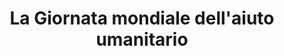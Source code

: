 ---
description: "La Giornata mondiale dell'aiuto umanitario, celebrata il 19 agosto, onora gli operatori umanitari che lavorano per alleviare le sofferenze in contesti di crisi. Questa giornata sottolinea l'importanza della solidarietà internazionale e dell'accesso agli aiuti in situazioni di emergenza, come conflitti e disastri naturali.

Nei Monti Lepini, la giornata può mettere in evidenza l'importanza dell'aiuto umanitario in caso di calamità naturali, come frane o incendi, che potrebbero colpire la zona. In queste circostanze, il supporto rapido e la gestione sostenibile delle risorse locali sono cruciali per aiutare le comunità a fronteggiare le emergenze e prevenire futuri rischi."
title: "La Giornata mondiale dell'aiuto umanitario "
---